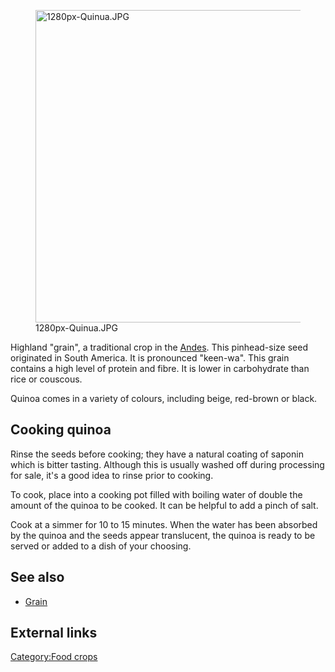 [[File:1280px-Quinua.JPG|center|500px]]

Highland "grain", a traditional crop in the [[Andes]]. This pinhead-size seed originated in South America. It is pronounced "keen-wa". This grain contains a high level of protein and fibre. It is lower in carbohydrate than rice or couscous.

Quinoa comes in a variety of colours, including beige, red-brown or black.

== Cooking quinoa ==
Rinse the seeds before cooking; they have a natural coating of saponin which is bitter tasting. Although this is usually washed off during processing for sale, it's a good idea to rinse prior to cooking.

To cook, place into a cooking pot filled with boiling water of double the amount of the quinoa to be cooked. It can be helpful to add a pinch of salt.

Cook at a simmer for 10 to 15 minutes. When the water has been absorbed by the quinoa and the seeds appear translucent, the quinoa is ready to be served or added to a dish of your choosing.

== See also ==

*[[Grain]]

== External links ==
[[Category:Food crops]]

{{stub}}